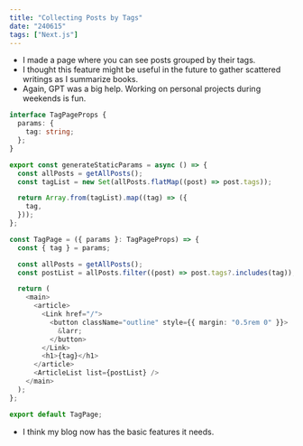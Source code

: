```yaml
---
title: "Collecting Posts by Tags"
date: "240615"
tags: ["Next.js"]
---
```


- I made a page where you can see posts grouped by their tags.
- I thought this feature might be useful in the future to gather scattered writings as I summarize books.
- Again, GPT was a big help. Working on personal projects during weekends is fun.

```typescript
interface TagPageProps {
  params: {
    tag: string;
  };
}

export const generateStaticParams = async () => {
  const allPosts = getAllPosts();
  const tagList = new Set(allPosts.flatMap((post) => post.tags));

  return Array.from(tagList).map((tag) => ({
    tag,
  }));
};

const TagPage = ({ params }: TagPageProps) => {
  const { tag } = params;

  const allPosts = getAllPosts();
  const postList = allPosts.filter((post) => post.tags?.includes(tag));

  return (
    <main>
      <article>
        <Link href="/">
          <button className="outline" style={{ margin: "0.5rem 0" }}>
            &larr;
          </button>
        </Link>
        <h1>{tag}</h1>
      </article>
      <ArticleList list={postList} />
    </main>
  );
};

export default TagPage;
```

- I think my blog now has the basic features it needs.
